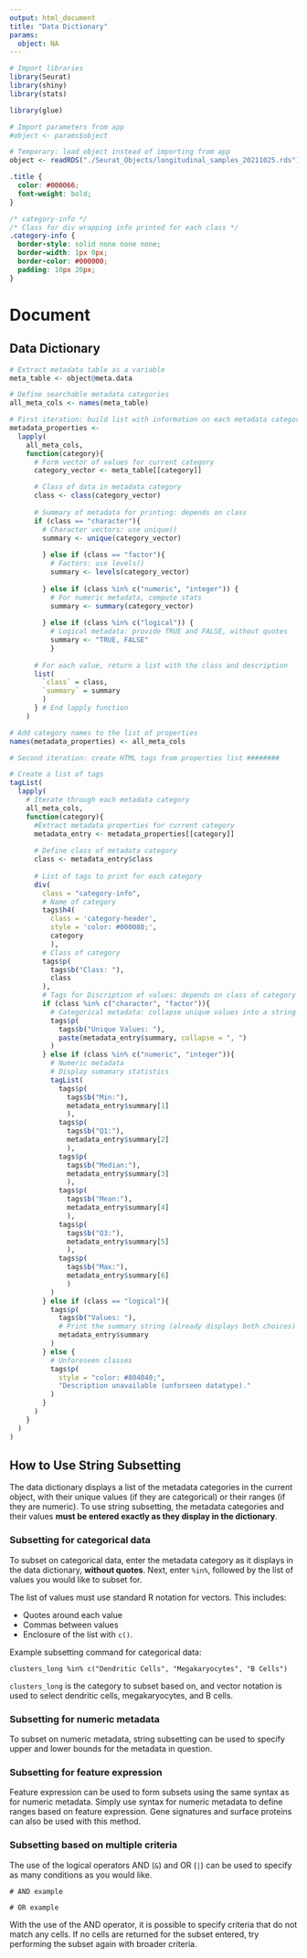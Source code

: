 ```yaml
---
output: html_document
title: "Data Dictionary"
params:
  object: NA
---
```


<!-- Load libraries -->

```r
# Import libraries
library(Seurat)
library(shiny)
library(stats)

library(glue)
```

```r
# Import parameters from app
#object <- params$object

# Temporary: load object instead of importing from app
object <- readRDS("./Seurat_Objects/longitudinal_samples_20211025.rds")
```

```css
.title {
  color: #000066;
  font-weight: bold;
}

/* category-info */
/* Class for div wrapping info printed for each class */
.category-info {
  border-style: solid none none none;
  border-width: 1px 0px;
  border-color: #000000;
  padding: 10px 20px;
}
```

<!-- Begin markdown document -->
<!-- Use a tabset panel. -->
<!-- Dictionary is in the first tab, string subsetting help is in second tab-->

# Document {.tabset}

## Data Dictionary {.active}

```r
# Extract metadata table as a variable
meta_table <- object@meta.data

# Define searchable metadata categories 
all_meta_cols <- names(meta_table)

# First iteration: build list with information on each metadata category ##### 
metadata_properties <-
  lapply(
    all_meta_cols,
    function(category){
      # Form vector of values for current category
      category_vector <- meta_table[[category]]

      # Class of data in metadata category
      class <- class(category_vector)
      
      # Summary of metadata for printing: depends on class
      if (class == "character"){
        # Character vectors: use unique()
        summary <- unique(category_vector)
        
        } else if (class == "factor"){
          # Factors: use levels()
          summary <- levels(category_vector)
        
        } else if (class %in% c("numeric", "integer")) {
          # For numeric metadata, compute stats
          summary <- summary(category_vector)
        
        } else if (class %in% c("logical")) {
          # Logical metadata: provide TRUE and FALSE, without quotes
          summary <- "TRUE, FALSE"
          }
      
      # For each value, return a list with the class and description
      list(
        `class` = class,
        `summary` = summary
        )
      } # End lapply function
    )

# Add category names to the list of properties
names(metadata_properties) <- all_meta_cols

# Second iteration: create HTML tags from properties list ########

# Create a list of tags
tagList(
  lapply(
    # Iterate through each metadata category
    all_meta_cols,
    function(category){
      #Extract metadata properties for current category
      metadata_entry <- metadata_properties[[category]]
    
      # Define class of metadata category
      class <- metadata_entry$class
      
      # List of tags to print for each category
      div(
        class = "category-info",
        # Name of category
        tags$h4(
          class = 'category-header',
          style = 'color: #000088;',
          category
          ),
        # Class of category
        tags$p(
          tags$b("Class: "),
          class
        ),
        # Tags for Discription of values: depends on class of category
        if (class %in% c("character", "factor")){
          # Categorical metadata: collapse unique values into a string
          tags$p(
            tags$b("Unique Values: "),
            paste(metadata_entry$summary, collapse = ", ")
          )
        } else if (class %in% c("numeric", "integer")){
          # Numeric metadata
          # Display sumamary statistics
          tagList(
            tags$p(
              tags$b("Min:"),
              metadata_entry$summary[1]
              ),
            tags$p(
              tags$b("Q1:"),
              metadata_entry$summary[2]
              ),
            tags$p(
              tags$b("Median:"),
              metadata_entry$summary[3]
              ),
            tags$p(
              tags$b("Mean:"),
              metadata_entry$summary[4]
              ),
            tags$p(
              tags$b("Q3:"),
              metadata_entry$summary[5]
              ),
            tags$p(
              tags$b("Max:"),
              metadata_entry$summary[6]
              )
          )
        } else if (class == "logical"){
          tags$p(
            tags$b("Values: "),
            # Print the summary string (already displays both choices)
            metadata_entry$summary
          )
        } else {
          # Unforeseen classes
          tags$p(
            style = "color: #804040;",
            "Description unavailable (unforseen datatype)."
          )
        }
      )
    }
  )
)

```

<!-- How-to tabset panel -->
## How to Use String Subsetting

The data dictionary displays a list of the metadata categories in the current object, with their unique values (if they are categorical) or their ranges (if they are numeric). To use string subsetting, the metadata categories and their values **must be entered exactly as they display in the dictionary**.

### Subsetting for categorical data

To subset on categorical data, enter the metadata category as it displays in the data dictionary, **without quotes**. Next, enter `%in%`, followed by the list of values you would like to subset for. 

The list of values must use standard R notation for vectors. This includes:

* Quotes around each value
* Commas between values
* Enclosure of the list with `c()`. 

Example subsetting command for categorical data:
```
clusters_long %in% c("Dendritic Cells", "Megakaryocytes", "B Cells")
```
`clusters_long` is the category to subset based on, and vector notation is used to select dendritic cells, megakaryocytes, and B cells.

### Subsetting for numeric metadata 

To subset on numeric metadata, string subsetting can be used to specify upper and lower bounds for the metadata in question. 

### Subsetting for feature expression 

Feature expression can be used to form subsets using the same syntax as for numeric metadata. Simply use syntax for numeric metadata to define ranges based on feature expression. Gene signatures and surface proteins can also be used with this method.

### Subsetting based on multiple criteria

The use of the logical operators AND (`&`) and OR (`|`) can be used to specify as many conditions as you would like. 

```
# AND example
```

```
# OR example
```
With the use of the AND operator, it is possible to specify criteria that do not match any cells. If no cells are returned for the subset entered, try performing the subset again with broader criteria.

<!-- End tabset panel -->
# {-}

